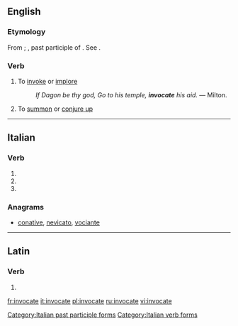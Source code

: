 ==English==

===Etymology===
From {{etyl|la|en}} {{term|invocare|lang=la}}; {{term|invocatus}}, past participle of {{term|invocare}}. See {{term|invoke}}.

===Verb===
{{en-verb|invocat|ing}}

# To [[invoke]] or [[implore]]
#: ''If Dagon be thy god, Go to his temple, '''invocate''' his aid.'' &mdash; Milton.
# To [[summon]] or [[conjure up]]
----

==Italian==

===Verb===
{{head|it}}

# {{conjugation of|invocare||2|p|pres|ind|lang=it}}
# {{conjugation of|invocare||2|p|imp|lang=it}}
# {{feminine plural of|invocato|lang=it}}

===Anagrams===
* [[conative#Italian|conative]], [[nevicato#Italian|nevicato]], [[vociante#Italian|vociante]]

[[Category:Italian past participle forms]]
[[Category:Italian verb forms]]

----

==Latin==

===Verb===
{{la-verb-form|invocāte}}

# {{conjugation of|invocō||2|p|pres|act|imp|lang=la}}

[[fr:invocate]]
[[it:invocate]]
[[pl:invocate]]
[[ru:invocate]]
[[vi:invocate]]